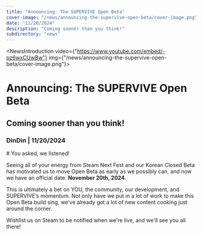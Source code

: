 ```yaml
---
title: "Announcing: The SUPERVIVE Open Beta"
cover-image: "/news/announcing-the-supervive-open-beta/cover-image.png"
date: "11/20/2024"
description: "Coming sooner than you think!"
subdirectory: "news"
---
```


<NewsIntroduction video={"https://www.youtube.com/embed/-pz6wxCUwBw"} img={"/news/announcing-the-supervive-open-beta/cover-image.png"}>
  # Announcing: The SUPERVIVE Open Beta

  ## Coming sooner than you think!

  ### DinDin | 11/20/2024
</NewsIntroduction>

<NewsContent>
  # You asked, we listened!

  Seeing all of your energy from Steam Next Fest and our Korean Closed Beta has motivated us to move Open 
  Beta as early as we possibly can, and now we have an official date: **November 20th, 2024**.

  This is ultimately a bet on YOU, the community, our development, and SUPERVIVE’s momentum. Not only have 
  we put in a lot of work to make this Open Beta build sing, we’ve already got a lot of new content cooking 
  just around the corner.

  Wishlist us on Steam to be notified when we're live, and we'll see you all there!
</NewsContent>

